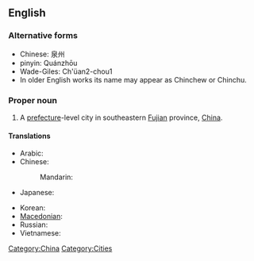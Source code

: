 ==English==
{{wikipedia}}

===Alternative forms===
* Chinese: 泉州
* pinyin: Quánzhōu
* Wade-Giles: Ch'üan2-chou1
* In older English works its name may appear as Chinchew or Chinchu.

===Proper noun===
{{en-proper-noun}}

# A [[prefecture]]-level city in southeastern [[Fujian]] province, [[China]].

====Translations====
{{trans-top|a city of China}}
* Arabic: {{t|ar|تشيوانجو|m|tr=tshyuanjuu|sc=Arab}}
* Chinese:
*: Mandarin: {{t|zh|泉州|tr=Quánzhōu|sc=Hani}}
* Japanese: {{t-|ja|泉州|tr=せんしゅう, Senshū|sc=Jpan}}
{{trans-mid}}
* Korean: {{t|ko|취안저우|sc=Kore}}
* [[Macedonian]]: {{t|mk|Чиенџоу|n|tr=Číendžou|sc=Cyrl|xs=Macedonian}}
* Russian: {{t|ru|Цюаньчжоу|m|tr=Cjuan’čžóu|sc=Cyrl}} {{indeclinable}}
* Vietnamese: {{t|vi|Tuyền Châu}}
{{trans-bottom}}

[[Category:China]]
[[Category:Cities]]